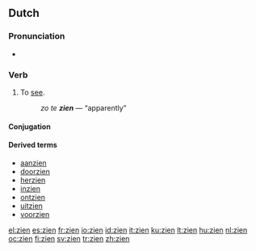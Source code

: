 ==Dutch==

===Pronunciation===
*{{audio|Nl-zien.ogg|audio}}

===Verb===
{{nl-verb|typ=irreg}}

# To [[see]].
#: ''zo te '''zien''''' — “apparently”

====Conjugation====
{{nl-verb-table|zie|ziet|zag|zagen|gezien|zie}}

====Derived terms====
{{top4}}
* [[aanzien]]
* [[doorzien]]
* [[herzien]]
* [[inzien]]
* [[ontzien]]
* [[uitzien]]
* [[voorzien]]
{{bottom}}

[[el:zien]]
[[es:zien]]
[[fr:zien]]
[[io:zien]]
[[id:zien]]
[[it:zien]]
[[ku:zien]]
[[lt:zien]]
[[hu:zien]]
[[nl:zien]]
[[oc:zien]]
[[fi:zien]]
[[sv:zien]]
[[tr:zien]]
[[zh:zien]]
